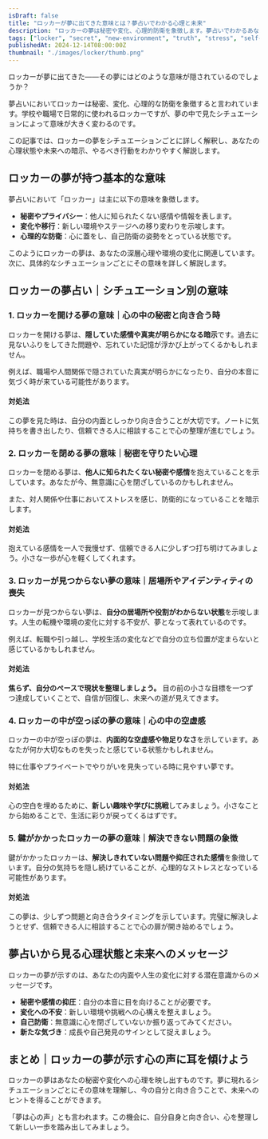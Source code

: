 ```yaml
---
isDraft: false
title: "ロッカーが夢に出てきた意味とは？夢占いでわかる心理と未来"
description: "ロッカーの夢は秘密や変化、心理的防衛を象徴します。夢占いでわかるあなたの心理状態や未来の暗示、対処法について詳しく解説します。"
tags: ["locker", "secret", "new-environment", "truth", "stress", "self-discovery", "change", "anxiety"]
publishedAt: 2024-12-14T08:00:00Z
thumbnail: "./images/locker/thumb.png"
---
```


ロッカーが夢に出てきた――その夢にはどのような意味が隠されているのでしょうか？

夢占いにおいてロッカーは秘密、変化、心理的な防衛を象徴すると言われています。学校や職場で日常的に使われるロッカーですが、夢の中で見たシチュエーションによって意味が大きく変わるのです。

この記事では、ロッカーの夢をシチュエーションごとに詳しく解釈し、あなたの心理状態や未来への暗示、やるべき行動をわかりやすく解説します。

<TableOfContents />

<AdUnit />

## ロッカーの夢が持つ基本的な意味

夢占いにおいて「ロッカー」は主に以下の意味を象徴します。

- <strong>秘密やプライバシー</strong>：他人に知られたくない感情や情報を表します。
- <strong>変化や移行</strong>：新しい環境やステージへの移り変わりを示唆します。
- <strong>心理的な防衛</strong>：心に蓋をし、自己防衛の姿勢をとっている状態です。

このようにロッカーの夢は、あなたの深層心理や環境の変化に関連しています。次に、具体的なシチュエーションごとにその意味を詳しく解説します。

<AdUnit />

## ロッカーの夢占い｜シチュエーション別の意味

### 1. <strong>ロッカーを開ける夢の意味｜心の中の秘密と向き合う時</strong>

ロッカーを開ける夢は、<strong>隠していた感情や真実が明らかになる暗示</strong>です。過去に見ないふりをしてきた問題や、忘れていた記憶が浮かび上がってくるかもしれません。

例えば、職場や人間関係で隠されていた真実が明らかになったり、自分の本音に気づく時が来ている可能性があります。

#### 対処法

この夢を見た時は、自分の内面としっかり向き合うことが大切です。ノートに気持ちを書き出したり、信頼できる人に相談することで心の整理が進むでしょう。

### 2. <strong>ロッカーを閉める夢の意味｜秘密を守りたい心理</strong>

ロッカーを閉める夢は、<strong>他人に知られたくない秘密や感情</strong>を抱えていることを示しています。あなたが今、無意識に心を閉ざしているのかもしれません。

また、対人関係や仕事においてストレスを感じ、防衛的になっていることを暗示します。

#### 対処法

抱えている感情を一人で我慢せず、信頼できる人に少しずつ打ち明けてみましょう。小さな一歩が心を軽くしてくれます。

### 3. <strong>ロッカーが見つからない夢の意味｜居場所やアイデンティティの喪失</strong>

ロッカーが見つからない夢は、<strong>自分の居場所や役割がわからない状態</strong>を示唆します。人生の転機や環境の変化に対する不安が、夢となって表れているのです。

例えば、転職や引っ越し、学校生活の変化などで自分の立ち位置が定まらないと感じているかもしれません。

#### 対処法

<strong>焦らず、自分のペースで現状を整理しましょう。</strong>
目の前の小さな目標を一つずつ達成していくことで、自信が回復し、未来への道が見えてきます。

### 4. <strong>ロッカーの中が空っぽの夢の意味｜心の中の空虚感</strong>

ロッカーの中が空っぽの夢は、<strong>内面的な空虚感や物足りなさ</strong>を示しています。あなたが何か大切なものを失ったと感じている状態かもしれません。

特に仕事やプライベートでやりがいを見失っている時に見やすい夢です。

#### 対処法

心の空白を埋めるために、**新しい趣味や学びに挑戦**してみましょう。小さなことから始めることで、生活に彩りが戻ってくるはずです。

### 5. <strong>鍵がかかったロッカーの夢の意味｜解決できない問題の象徴</strong>

鍵がかかったロッカーは、<strong>解決しきれていない問題や抑圧された感情</strong>を象徴しています。自分の気持ちを隠し続けていることが、心理的なストレスとなっている可能性があります。

#### 対処法

この夢は、少しずつ問題と向き合うタイミングを示しています。完璧に解決しようとせず、信頼できる人に相談することで心の扉が開き始めるでしょう。

<AdUnit />

## 夢占いから見る心理状態と未来へのメッセージ

ロッカーの夢が示すのは、あなたの内面や人生の変化に対する潜在意識からのメッセージです。

- <strong>秘密や感情の抑圧</strong>：自分の本音に目を向けることが必要です。
- <strong>変化への不安</strong>：新しい環境や挑戦への心構えを整えましょう。
- <strong>自己防衛</strong>：無意識に心を閉ざしていないか振り返ってみてください。
- <strong>新たな気づき</strong>：成長や自己発見のサインとして捉えましょう。

<AdUnit />

## まとめ｜ロッカーの夢が示す心の声に耳を傾けよう

ロッカーの夢はあなたの秘密や変化への心理を映し出すものです。夢に現れるシチュエーションごとにその意味を理解し、今の自分と向き合うことで、未来へのヒントを得ることができます。

「夢は心の声」とも言われます。この機会に、自分自身と向き合い、心を整理して新しい一歩を踏み出してみましょう。
